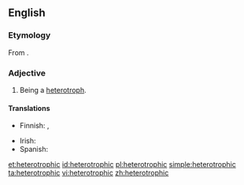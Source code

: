 ==English==

===Etymology===
From {{af|en|hetero-|-trophic}}.

===Adjective===
{{en-adj|-}}

# Being a [[heterotroph]].

====Translations====
{{trans-top|being a heterotroph}}
* Finnish: {{t|fi|toisenvarainen}}, {{t|fi|heterotrofinen}}
{{trans-mid}}
* Irish: {{t|ga|heitreatrófach}}
* Spanish: {{t+|es|heterótrofo}}
{{trans-bottom}}

[[et:heterotrophic]]
[[id:heterotrophic]]
[[pl:heterotrophic]]
[[simple:heterotrophic]]
[[ta:heterotrophic]]
[[vi:heterotrophic]]
[[zh:heterotrophic]]